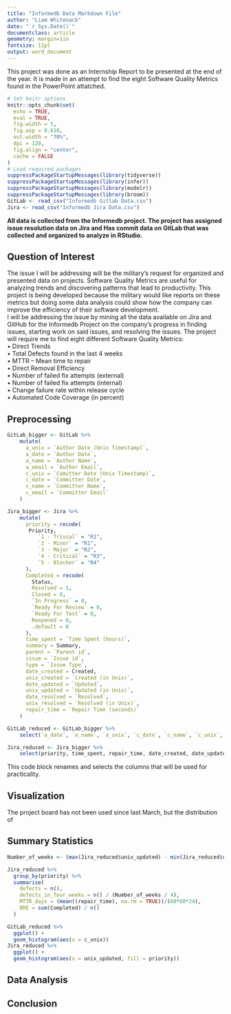 ```yaml
---
title: "Informedb Data Markdown File"
author: "Liam Whitenack"
date: "`r Sys.Date()`"
documentclass: article
geometry: margin=1in
fontsize: 11pt
output: word_document
---
```


This project was done as an Internship Report to be presented at the end of the year. It is made in an attempt to find the eight Software Quality Metrics found in the PowerPoint attatched. 

```r
# Set knitr options
knitr::opts_chunk$set(
  echo = TRUE,
  eval = TRUE,
  fig.width = 5,
  fig.asp = 0.618,
  out.width = "70%",
  dpi = 120,
  fig.align = "center",
  cache = FALSE
)
# Load required packages
suppressPackageStartupMessages(library(tidyverse))
suppressPackageStartupMessages(library(infer))
suppressPackageStartupMessages(library(modelr))
suppressPackageStartupMessages(library(broom))
GitLab <- read_csv("Informedb Gitlab Data.csv")
Jira <- read_csv("Informedb Jira Data.csv")
```

**All data is collected from the Informedb project. The project has assigned issue resolution data on Jira and Has commit data on GitLab that was collected and organized to analyze in RStudio.**  

## Question of Interest  
The issue I will be addressing will be the military’s request for organized and presented data on projects. Software Quality Metrics are useful for analyzing trends and discovering patterns that lead to productivity. This project is being developed because the military would like reports on these metrics but doing some data analysis could show how the company can improve the efficiency of their software development.  
I will be addressing the issue by mining all the data available on Jira and GitHub for the Informedb Project on the company’s progress in finding issues, starting work on said issues, and resolving the issues. The project will require me to find eight different Software Quality Metrics:  
•	Direct Trends  
•	Total Defects found in the last 4 weeks  
•	MTTR – Mean time to repair  
•	Direct Removal Efficiency  
•	Number of failed fix attempts (external)  
•	Number of failed fix attempts (internal)  
•	Change failure rate within release cycle  
•	Automated Code Coverage (in percent)  


## Preprocessing 
```r
GitLab_bigger <- GitLab %>%
    mutate(
      a_unix = `Author Date (Unix Timestamp)`,
      a_date = `Author Date`,
      a_name = `Author Name`,
      a_email = `Author Email`,
      c_unix = `Comitter Date (Unix Timestamp)`,
      c_date = `Committer Date`,
      c_name = `Committer Name`,
      c_email = `Committer Email`
    )
```

```r
Jira_bigger <- Jira %>%
    mutate(
      priority = recode(
       Priority,
          `1 - Trivial` = "R1",
          `2 - Minor` = "R1",
          `3 - Major` = "R2",
          `4 - Critical` = "R3",
          `5 - Blocker` = "R4"
      ),
      Completed = recode(
        Status,
        Resolved = 1,
        Closed = 0,
        `In Progress` = 0,
        `Ready For Review` = 0,
        `Ready For Test` = 0,
        Reopened = 0,
        .default = 0
      ),
      time_spent = `Time Spent (hours)`,
      summary = Summary,
      parent = `Parent id`,
      issue = `Issue id`,
      type = `Issue Type`,
      date_created = Created,
      unix_created = `Created (in Unix)`,
      date_updated = `Updated`,
      unix_updated = `Updated (in Unix)`,
      date_resolved = `Resolved`,
      unix_resolved = `Resolved (in Unix)`,
      repair_time = `Repair Time (seconds)`
    )
```
```r
GitLab_reduced <- GitLab_bigger %>%
    select(`a_date`, `a_name`, `a_unix`, `c_date`, `c_name`, `c_unix`, Subject)
```
```r
Jira_reduced <- Jira_bigger %>%
    select(priority, time_spent, repair_time, date_created, date_updated, date_resolved, unix_created, unix_updated, unix_resolved, parent, type, Assignee, Reporter, Completed, Status, Summary)
```
This code block renames and selects the columns that will be used for practicality. 

## Visualization  
The project board has not been used since last March, but the distribution of 

## Summary Statistics
```r
Number_of_weeks <- (max(Jira_reduced$unix_updated) - min(Jira_reduced$unix_created)) * (1 / (60 * 60 * 24 * 7))
```
```r
Jira_reduced %>%
  group_by(priority) %>%
  summarise( 
    defects = n(),
    defects_in_four_weeks = n() / (Number_of_weeks / 4),
    MTTR_days = (mean((repair_time), na.rm = TRUE))/(60*60*24),
    DRE = sum(Completed) / n()
  )
```
```r
GitLab_reduced %>%
  ggplot() +
  geom_histogram(aes(x = c_unix))
Jira_reduced %>%
  ggplot() +
  geom_histogram(aes(x = unix_updated, fill = priority))
```




## Data Analysis  


## Conclusion  







